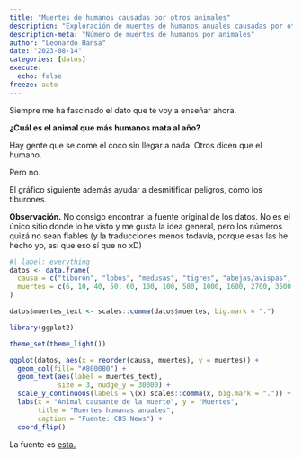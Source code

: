 ```yaml
---
title: "Muertes de humanos causadas por otros animales"
description: "Exploración de muertes de humanos anuales causadas por otros animales."
description-meta: "Número de muertes de humanos por animales"
author: "Leonardo Hansa"
date: "2023-08-14"
categories: [datos]
execute: 
  echo: false
freeze: auto
---
```


Siempre me ha fascinado el dato que te voy a enseñar ahora. 

**¿Cuál es el animal que más humanos mata al año?**

Hay gente que se come el coco sin llegar a nada. Otros dicen que el humano. 

Pero no. 

El gráfico siguiente además ayudar a desmitificar peligros, como los tiburones.

**Observación.** No consigo encontrar la fuente original de los datos. No es el único sitio donde lo he visto y me gusta la idea general, pero los números quizá no sean fiables (y la traducciones menos todavía, porque esas las he hecho yo, así que eso sí que no xD)

```r
#| label: everything
datos <- data.frame(
  causa = c("tiburón", "lobos", "medusas", "tigres", "abejas/avispas", "leones", "elefantes", "hipopótamos", "cocodrilos", "tenias", "lombrices intestinales", "mosca tse-tsé", "escorpiones", "caracoles de agua dulce", "vinchuca", "perros", "moscas de la arena", "serpientes", "humanos", "mosquitos"), 
  muertes = c(6, 10, 40, 50, 60, 100, 100, 500, 1000, 1600, 2700, 3500, 3500, 4400, 8000, 17400, 24200, 60000, 580000, 830000)  
)

datos$muertes_text <- scales::comma(datos$muertes, big.mark = ".")

library(ggplot2)

theme_set(theme_light())

ggplot(datos, aes(x = reorder(causa, muertes), y = muertes)) + 
  geom_col(fill= "#800080") +
  geom_text(aes(label = muertes_text), 
            size = 3, nudge_y = 30000) +
  scale_y_continuous(labels = \(x) scales::comma(x, big.mark = ".")) + 
  labs(x = "Animal causante de la muerte", y = "Muertes", 
       title = "Muertes humanas anuales", 
       caption = "Fuente: CBS News") + 
  coord_flip()
```


La fuente es [esta.](https://www.cbsnews.com/pictures/the-20-deadliest-animals-on-earth-ranked/)
